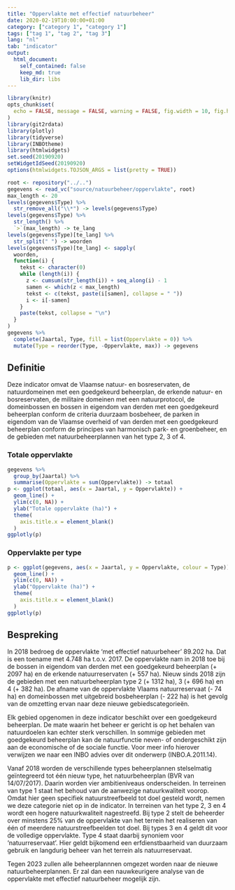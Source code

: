 ```yaml
---
title: "Oppervlakte met effectief natuurbeheer"
date: 2020-02-19T10:00:00+01:00
category: ["category 1", "category 1"]
tags: ["tag 1", "tag 2", "tag 3"]
lang: "nl"
tab: "indicator" 
output: 
  html_document:
    self_contained: false
    keep_md: true
    lib_dir: libs
---
```


```r
library(knitr)
opts_chunk$set(
  echo = FALSE, message = FALSE, warning = FALSE, fig.width = 10, fig.height = 7
)
library(git2rdata)
library(plotly)
library(tidyverse)
library(INBOtheme)
library(htmlwidgets)
set.seed(20190920)
setWidgetIdSeed(20190920)
options(htmlwidgets.TOJSON_ARGS = list(pretty = TRUE))
```

```r
root <- repository("../..")
gegevens <- read_vc("source/natuurbeheer/oppervlakte", root)
max_length <- 20
levels(gegevens$Type) %>%
  str_remove_all("\\*") -> levels(gegevens$Type)
levels(gegevens$Type) %>%
  str_length() %>%
  `>`(max_length) -> te_lang
levels(gegevens$Type)[te_lang] %>%
  str_split(" ") -> woorden
levels(gegevens$Type)[te_lang] <- sapply(
  woorden,
  function(i) {
    tekst <- character(0)
    while (length(i)) {
      z <- cumsum(str_length(i)) + seq_along(i) - 1
      samen <- which(z < max_length)
      tekst <- c(tekst, paste(i[samen], collapse = " "))
      i <- i[-samen]
    }
    paste(tekst, collapse = "\n")
  }
)
gegevens %>%
  complete(Jaartal, Type, fill = list(Oppervlakte = 0)) %>%
  mutate(Type = reorder(Type, -Oppervlakte, max)) -> gegevens
```

## Definitie

Deze indicator omvat de Vlaamse natuur- en bosreservaten, de natuurdomeinen met een goedgekeurd beheerplan, de erkende natuur- en bosreservaten, de militaire domeinen met een natuurprotocol, de domeinbossen en bossen in eigendom van derden met een goedgekeurd beheerplan conform de criteria duurzaam bosbeheer, de parken in eigendom van de Vlaamse overheid of van derden met een goedgekeurd beheerplan conform de principes van harmonisch park- en groenbeheer, en de gebieden met natuurbeheerplannen van het type 2, 3 of 4.

### Totale oppervlakte

```r
gegevens %>%
  group_by(Jaartal) %>%
  summarise(Oppervlakte = sum(Oppervlakte)) -> totaal
p <- ggplot(totaal, aes(x = Jaartal, y = Oppervlakte)) +
  geom_line() +
  ylim(c(0, NA)) +
  ylab("Totale oppervlakte (ha)") +
  theme(
    axis.title.x = element_blank()
  )
ggplotly(p)
```

### Oppervlakte per type

```r
p <- ggplot(gegevens, aes(x = Jaartal, y = Oppervlakte, colour = Type)) +
  geom_line() +
  ylim(c(0, NA)) + 
  ylab("Oppervlakte (ha)") +
  theme(
    axis.title.x = element_blank()
  )
ggplotly(p)
```

## Bespreking 

In 2018 bedroeg de oppervlakte 'met effectief natuurbeheer' 89.202 ha. 
Dat is een toename met 4.748 ha t.o.v. 2017. 
De oppervlakte nam in 2018 toe bij de bossen in eigendom van derden met een goedgekeurd beheerplan (+ 2097 ha) en de erkende natuurreservaten (+ 557 ha). 
Nieuw sinds 2018 zijn de gebieden met een natuurbeheerplan type 2 (+ 1312 ha), 3 (+ 696 ha) en 4 (+ 382 ha). 
De afname van de oppervlakte Vlaams natuurreservaat (- 74 ha) en domeinbossen met uitgebreid bosbeheerplan (- 222 ha) is het gevolg van de omzetting ervan naar deze nieuwe gebiedscategorieën.

Elk gebied opgenomen in deze indicator beschikt over een goedgekeurd beheerplan. 
De mate waarin het beheer er gericht is op het behalen van natuurdoelen kan echter sterk verschillen. 
In sommige gebieden met goedgekeurd beheerplan kan de natuurfunctie neven- of ondergeschikt zijn aan de economische of de sociale functie. 
Voor meer info hierover verwijzen we naar een INBO advies over dit onderwerp (INBO.A.2011.14).

Vanaf 2018 worden de verschillende types beheerplannen stelselmatig geïntegreerd tot één nieuw type, het natuurbeheerplan (BVR van 14/07/2017). 
Daarin worden vier ambitieniveaus onderscheiden. 
In terreinen van type 1 staat het behoud van de aanwezige natuurkwaliteit voorop. 
Omdat hier geen specifiek natuurstreefbeeld tot doel gesteld wordt, nemen we deze categorie niet op in de indicator. 
In terreinen van het type 2, 3 en 4 wordt een hogere natuurkwaliteit nagestreefd. 
Bij type 2 stelt de beheerder over minstens 25% van de oppervlakte van het terrein het realiseren van één of meerdere natuurstreefbeelden tot doel. 
Bij types 3 en 4 geldt dit voor de volledige oppervlakte. Type 4 staat daarbij synoniem voor 'natuurreservaat'. 
Hier geldt bijkomend een erfdienstbaarheid van duurzaam gebruik en langdurig beheer van het terrein als natuurreservaat.

Tegen 2023 zullen alle beheerplannnen omgezet worden naar de nieuwe natuurbeheerplannen. 
Er zal dan een nauwkeurigere analyse van de oppervlakte met effectief natuurbeheer mogelijk zijn.
